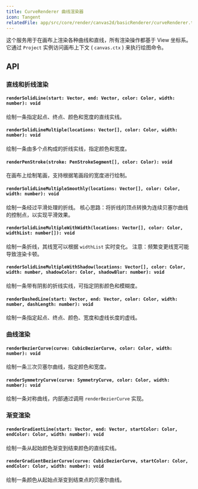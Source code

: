 ```yaml
---
title: CurveRenderer 曲线渲染器
icon: Tangent
relatedFile: app/src/core/render/canvas2d/basicRenderer/curveRenderer.tsx
---
```


这个服务用于在画布上渲染各种曲线和直线，所有渲染操作都基于 View 坐标系。它通过 `Project` 实例访问画布上下文 ( `canvas.ctx` ) 来执行绘图命令。

## API

### 直线和折线渲染

#### `renderSolidLine(start: Vector, end: Vector, color: Color, width: number): void`

绘制一条指定起点、终点、颜色和宽度的直线实线。

#### `renderSolidLineMultiple(locations: Vector[], color: Color, width: number): void`

绘制一条由多个点构成的折线实线，指定颜色和宽度。

#### `renderPenStroke(stroke: PenStrokeSegment[], color: Color): void`

在画布上绘制笔画，支持根据笔画段的宽度进行绘制。

#### `renderSolidLineMultipleSmoothly(locations: Vector[], color: Color, width: number): void`

绘制一条经过平滑处理的折线。
核心思路：将折线的顶点转换为连续贝塞尔曲线的控制点，以实现平滑效果。

#### `renderSolidLineMultipleWithWidth(locations: Vector[], color: Color, widthList: number[]): void`

绘制一条折线，其线宽可以根据 `widthList` 实时变化。
注意：频繁变更线宽可能导致渲染卡顿。

#### `renderSolidLineMultipleWithShadow(locations: Vector[], color: Color, width: number, shadowColor: Color, shadowBlur: number): void`

绘制一条带有阴影的折线实线，可指定阴影颜色和模糊度。

#### `renderDashedLine(start: Vector, end: Vector, color: Color, width: number, dashLength: number): void`

绘制一条指定起点、终点、颜色、宽度和虚线长度的虚线。

### 曲线渲染

#### `renderBezierCurve(curve: CubicBezierCurve, color: Color, width: number): void`

绘制一条三次贝塞尔曲线，指定颜色和宽度。

#### `renderSymmetryCurve(curve: SymmetryCurve, color: Color, width: number): void`

绘制一条对称曲线，内部通过调用 `renderBezierCurve` 实现。

### 渐变渲染

#### `renderGradientLine(start: Vector, end: Vector, startColor: Color, endColor: Color, width: number): void`

绘制一条从起始颜色渐变到结束颜色的直线实线。

#### `renderGradientBezierCurve(curve: CubicBezierCurve, startColor: Color, endColor: Color, width: number): void`

绘制一条颜色从起始点渐变到结束点的贝塞尔曲线。

